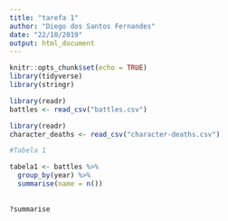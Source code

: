 ```yaml
---
title: "tarefa 1"
author: "Diego dos Santos Fernandes"
date: "22/10/2019"
output: html_document
---
```


```r
knitr::opts_chunk$set(echo = TRUE)
library(tidyverse)
library(stringr)

library(readr)
battles <- read_csv("battles.csv")

library(readr)
character_deaths <- read_csv("character-deaths.csv")

```


```r

#Tabela 1

tabela1 <- battles %>%
  group_by(year) %>% 
  summarise(name = n())
 
  
?summarise

```















